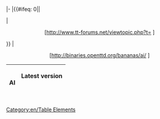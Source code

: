 <includeonly>|-
|{{#ifeq: 0|{{{3}}}|<center>{{{1}}}</center>|<center>[http://www.tt-forums.net/viewtopic.php?t={{{3}}} {{{1}}}]</center>}}
|<center>[http://binaries.openttd.org/bananas/ai/{{{4}}} {{{2}}}]</center></includeonly>
<noinclude>
{|border="1" 
 ! scope="col" | AI
 ! scope="col" | Latest version 
 {{en/Community/AI/AI general|NoAI|0.7.0|41382|noai.tar.gz}}
 {{en/Community/AI/AI general|AI without forum link|1|0|ai.tar.gz}}
|}
[[Category:en/Table Elements]]
</noinclude>